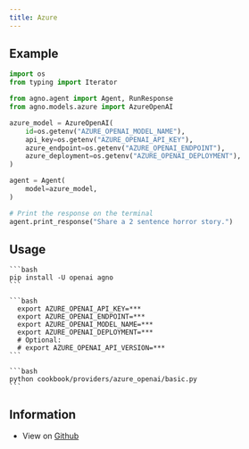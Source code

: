 ```yaml
---
title: Azure
---
```


## Example

<CodeGroup>

```python agent.py
import os
from typing import Iterator

from agno.agent import Agent, RunResponse
from agno.models.azure import AzureOpenAI

azure_model = AzureOpenAI(
    id=os.getenv("AZURE_OPENAI_MODEL_NAME"),
    api_key=os.getenv("AZURE_OPENAI_API_KEY"),
    azure_endpoint=os.getenv("AZURE_OPENAI_ENDPOINT"),
    azure_deployment=os.getenv("AZURE_OPENAI_DEPLOYMENT"),
)

agent = Agent(
    model=azure_model,
)

# Print the response on the terminal
agent.print_response("Share a 2 sentence horror story.")
```

</CodeGroup>

## Usage

<Steps>
  <Snippet file="create-venv-step.mdx" />

  <Step title="Install libraries">

    ```bash
    pip install -U openai agno
    ```

  </Step>

  <Step title="Export Environment Variables">

    ```bash
      export AZURE_OPENAI_API_KEY=***
      export AZURE_OPENAI_ENDPOINT=***
      export AZURE_OPENAI_MODEL_NAME=***
      export AZURE_OPENAI_DEPLOYMENT=***
      # Optional:
      # export AZURE_OPENAI_API_VERSION=***
    ```
  </Step>

  <Step title="Run azure Agent">

    ```bash
    python cookbook/providers/azure_openai/basic.py
    ```

  </Step>

  </Steps>

## Information

- View on [Github](https://github.com/AgnoAgi/agno/tree/main/cookbook/providers/azure_openai/basic.py)
